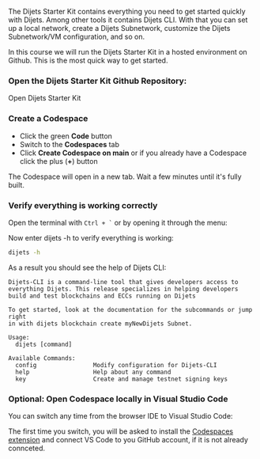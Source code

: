 
The Dijets Starter Kit contains everything you need to get started quickly with Dijets. Among other tools it contains Dijets CLI. With that you can set up a local network, create a Dijets Subnetwork, customize the Dijets Subnetwork/VM configuration, and so on. 

In this course we will run the Dijets Starter Kit in a hosted environment on Github. This is the most quick way to get started.

<Steps>
<Step>

### Open the Dijets Starter Kit Github Repository:

<Link
    href=""
    className={cn(
    buttonVariants({ variant: 'default', className: 'mt-4' }),
    )}
    target='_blank'
>Open Dijets Starter Kit</Link>

</Step>
<Step>

### Create a Codespace
- Click the green **Code** button
- Switch to the **Codespaces** tab
- Click **Create Codespace on main** or if you already have a Codespace click the plus (**+**) button

The Codespace will open in a new tab. Wait a few minutes until it's fully built.

</Step>
<Step>

### Verify everything is working correctly

Open the terminal with `` Ctrl + ` `` or by opening it through the menu:

Now enter dijets -h to verify everything is working:

```bash
dijets -h
```

As a result you should see the help of Dijets CLI:

```
Dijets-CLI is a command-line tool that gives developers access to
everything Dijets. This release specializes in helping developers
build and test blockchains and ECCs running on Dijets

To get started, look at the documentation for the subcommands or jump right
in with dijets blockchain create myNewDijets Subnet.

Usage:
  dijets [command]

Available Commands:
  config                Modify configuration for Dijets-CLI
  help                  Help about any command
  key                   Create and manage testnet signing keys
```

</Step>
<Step>

### Optional: Open Codespace locally in Visual Studio Code

You can switch any time from the browser IDE to Visual Studio Code:

The first time you switch, you will be asked to install the [Codespaces extension](https://marketplace.visualstudio.com/items?itemName=GitHub.codespaces) and connect VS Code to you GitHub account, if it is not already connceted.

</Step>
</Steps>